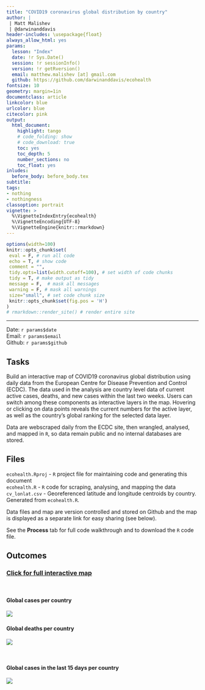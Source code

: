 ```yaml
---
title: "COVID19 coronavirus global distribution by country"
author: |
 | Matt Malishev
 | @darwinanddavis
header-includes: \usepackage{float}
always_allow_html: yes
params: 
  lesson: "Index"
  date: !r Sys.Date()
  session: !r sessionInfo()  
  version: !r getRversion()
  email: matthew.malishev [at] gmail.com 
  github: https://github.com/darwinanddavis/ecohealth
fontsize: 10
geometry: margin=1in
documentclass: article
linkcolor: blue
urlcolor: blue
citecolor: pink 
output:
  html_document:
    highlight: tango
    # code_folding: show
    # code_download: true
    toc: yes
    toc_depth: 5
    number_sections: no
    toc_float: yes
inludes:
  before_body: before_body.tex
subtitle: 
tags:
- nothing
- nothingness
classoption: portrait
vignette: >
  %\VignetteIndexEntry{ecohealth}
  %\VignetteEncoding{UTF-8}
  %\VignetteEngine{knitr::rmarkdown}
---
```


<!-- --------------------------------------------- -->
<!-- rmd settings -------------------------------- -->

<!-- equation rendering -->
<script type="text/x-mathjax-config">
  MathJax.Hub.Config({ TeX: { equationNumbers: {autoNumber: "all"} } });
</script>

```r
options(width=100)
knitr::opts_chunk$set(
 eval = F, # run all code
 echo = T, # show code
 comment = "",
 tidy.opts=list(width.cutoff=100), # set width of code chunks
 tidy = T, # make output as tidy
 message = F,  # mask all messages
 warning = F, # mask all warnings 
 size="small", # set code chunk size
 knitr::opts_chunk$set(fig.pos = 'H')
)
# rmarkdown::render_site() # render entire site
```

<!-- --------------------------------------------- -->
<!-- begin doc -------------------------------- -->

\newpage  

******      

Date: `r params$date`  
Email: `r params$email`  
Github: `r params$github`  

## Tasks

Build an interactive map of COVID19 coronavirus global distribution using daily data from the European Centre for Disease Prevention and Control (ECDC). The data used in the analysis are country level data of current active cases, deaths, and new cases within the last two weeks. Users can switch among these components as interactive layers in the map. Hovering or clicking on data points reveals the current numbers for the active layer, as well as the country's global ranking for the selected data layer.  

Data are webscraped daily from the ECDC site, then wrangled, analysed, and mapped in `R`, so data remain public and no internal databases are stored. 

## Files  
`ecohealth.Rproj` - `R` project file for maintaining code and generating this document       
`ecohealth.R` - `R` code for scraping, analysing, and mapping the data   
`cv_lonlat.csv` - Georeferenced latitude and longitude centroids by country. Generated from `ecohealth.R`.         

Data files and map are version controlled and stored on Github and the map is displayed as a separate link for easy sharing (see below).          

See the **Process** tab for full code walkthrough and to download the `R` code file.     

## Outcomes  

### [Click for full interactive map](https://darwinanddavis.github.io/worldmaps/coronavirus.html)        

\  

#### Global cases per country  
![](img/1.jpg)
\   

#### Global deaths per country      
![](img/2.jpg)    

\    

#### Global cases in the last 15 days per country    
![](img/3.jpg)    
